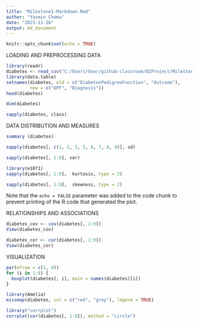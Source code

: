 ---
title: "Milestone1-Markdown.Rmd"
author: "Yasmin Choma"
date: "2023-11-26"
output: md_document
---

```{r setup, include=FALSE}
knitr::opts_chunk$set(echo = TRUE)
```


LOADING AND PREPROCESSING DATA
```{r}
library(readr)
diabetes <- read_csv("C:/Users/User/github-classroom/BIProject/Milestone 1/data/diabetes.csv")
library(data.table)
setnames(diabetes, old = c("DiabetesPedigreeFunction", "Outcome"), 
         new = c("DPF", "Diagnosis"))
head(diabetes)

dim(diabetes)

sapply(diabetes, class)
```


DATA DISTRIBUTION AND MEASURES
```{r pressure, echo=FALSE}
summary (diabetes)

sapply(diabetes[, c(1, 2, 3, 5, 6, 7, 8, 9)], sd)

sapply(diabetes[, 1:9], var)

library(e1071)
sapply(diabetes[, 1:9],  kurtosis, type = 2)

sapply(diabetes[, 1:9],  skewness, type = 2)
```

Note that the `echo = FALSE` parameter was added to the code chunk to prevent printing of the R code that generated the plot.

RELATIONSHIPS AND ASSOCIATIONS
```{r}
diabetes_cov <- cov(diabetes[, 1:9])
View(diabetes_cov)

diabetes_cor <- cor(diabetes[, 1:9])
View(diabetes_cor)
```

VISUALIZATION
```{r}
par(mfrow = c(1, 8))
for (i in 1:8) {
  boxplot(diabetes[, i], main = names(diabetes)[i])
}

library(Amelia)
missmap(diabetes, col = c("red", "grey"), legend = TRUE)

library("corrplot")
corrplot(cor(diabetes[, 1:8]), method = "circle")

```


